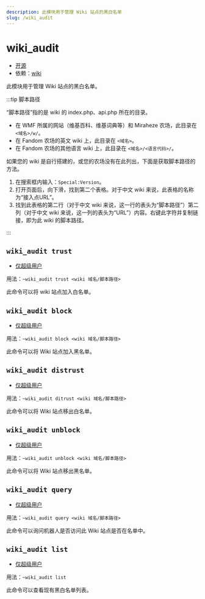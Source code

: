 ```yaml
---
description: 此模块用于管理 Wiki 站点的黑白名单
slug: /wiki_audit
---
```


# wiki_audit

-   [开源](help/faq#为什么有些模块没有开源)
-   依赖：[wiki](wiki)

此模块用于管理 Wiki 站点的黑白名单。

:::tip 脚本路径

“脚本路径”指的是 wiki 的 index.php、api.php 所在的目录。

-   在 WMF 所属的网站（维基百科、维基词典等）和 Miraheze 农场，此目录在 `<域名>/w/`。
-   在 Fandom 农场的英文 wiki 上，此目录在 `<域名>`。
-   在 Fandom 农场的其他语言 wiki 上，此目录在 `<域名>/<语言代码>/`。

如果您的 wiki 是自行搭建的，或您的农场没有在此列出，下面是获取脚本路径的方法。

1. 在搜索框内输入：`Special:Version`。
2. 打开页面后，向下滑，找到第二个表格。对于中文 wiki 来说，此表格的名称为“接入点URL”。
3. 找到此表格的第二行（对于中文 wiki 来说，这一行的表头为“脚本路径”）第二列（对于中文 wiki 来说，这一列的表头为“URL”）内容。右键此字符并复制链接，即为此 wiki 的脚本路径。

:::

## `wiki_audit trust`

-   [仅超级用户](permissions)

用法：`~wiki_audit trust <wiki 域名/脚本路径>`

此命令可以将 wiki 站点加入白名单。

## `wiki_audit block`

-   [仅超级用户](permissions)

用法：`~wiki_audit block <wiki 域名/脚本路径>`

此命令可以将 Wiki 站点加入黑名单。

## `wiki_audit distrust`

-   [仅超级用户](permissions)

用法：`~wiki_audit ditrust <wiki 域名/脚本路径>`

此命令可以将 Wiki 站点移出白名单。

## `wiki_audit unblock`

-   [仅超级用户](permissions)

用法：`~wiki_audit unblock <wiki 域名/脚本路径>`

此命令可以将 Wiki 站点移出黑名单。

## `wiki_audit query`

-   [仅超级用户](permissions)

用法：`~wiki_audit query <wiki 域名/脚本路径>`

此命令可以询问机器人是否访问此 Wiki 站点是否在名单中。

## `wiki_audit list`

-   [仅超级用户](permissions)

用法：`~wiki_audit list`

此命令可以查看现有黑白名单列表。
